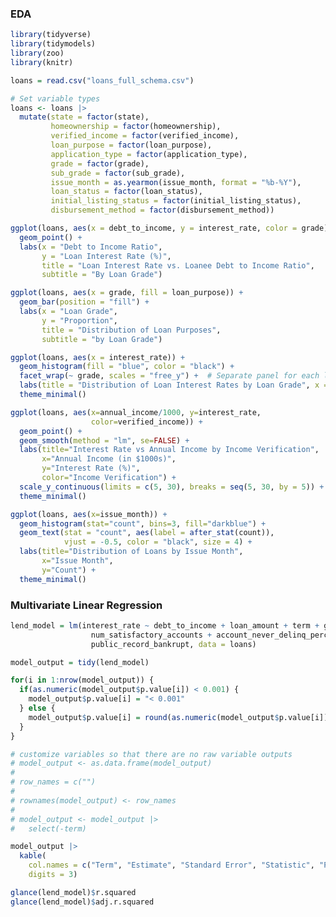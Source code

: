 ### EDA

```r
library(tidyverse)
library(tidymodels)
library(zoo)
library(knitr)
```

```r
loans = read.csv("loans_full_schema.csv")
```

```r
# Set variable types
loans <- loans |> 
  mutate(state = factor(state),
         homeownership = factor(homeownership),
         verified_income = factor(verified_income),
         loan_purpose = factor(loan_purpose),
         application_type = factor(application_type),
         grade = factor(grade),
         sub_grade = factor(sub_grade),
         issue_month = as.yearmon(issue_month, format = "%b-%Y"),
         loan_status = factor(loan_status),
         initial_listing_status = factor(initial_listing_status),
         disbursement_method = factor(disbursement_method))
```

```r
ggplot(loans, aes(x = debt_to_income, y = interest_rate, color = grade)) +
  geom_point() +
  labs(x = "Debt to Income Ratio",
       y = "Loan Interest Rate (%)",
       title = "Loan Interest Rate vs. Loanee Debt to Income Ratio",
       subtitle = "By Loan Grade")
```

```r
ggplot(loans, aes(x = grade, fill = loan_purpose)) +
  geom_bar(position = "fill") +
  labs(x = "Loan Grade",
       y = "Proportion",
       title = "Distribution of Loan Purposes",
       subtitle = "by Loan Grade")
```

```r
ggplot(loans, aes(x = interest_rate)) +
  geom_histogram(fill = "blue", color = "black") +
  facet_wrap(~ grade, scales = "free_y") +  # Separate panel for each level of A
  labs(title = "Distribution of Loan Interest Rates by Loan Grade", x = "Interest Rate (%)", y = "Count") +
  theme_minimal()
```

```r
ggplot(loans, aes(x=annual_income/1000, y=interest_rate, 
                  color=verified_income)) + 
  geom_point() + 
  geom_smooth(method = "lm", se=FALSE) + 
  labs(title="Interest Rate vs Annual Income by Income Verification",
       x="Annual Income (in $1000s)", 
       y="Interest Rate (%)",
       color="Income Verification") + 
  scale_y_continuous(limits = c(5, 30), breaks = seq(5, 30, by = 5)) + 
  theme_minimal()
```

```r
ggplot(loans, aes(x=issue_month)) +
  geom_histogram(stat="count", bins=3, fill="darkblue") + 
  geom_text(stat = "count", aes(label = after_stat(count)), 
            vjust = -0.5, color = "black", size = 4) +
  labs(title="Distribution of Loans by Issue Month",
       x="Issue Month",
       y="Count") + 
  theme_minimal()
```

### Multivariate Linear Regression

```r
lend_model = lm(interest_rate ~ debt_to_income + loan_amount + term + grade + 
                  num_satisfactory_accounts + account_never_delinq_percent +
                  public_record_bankrupt, data = loans)

model_output = tidy(lend_model) 

for(i in 1:nrow(model_output)) {
  if(as.numeric(model_output$p.value[i]) < 0.001) {
    model_output$p.value[i] = "< 0.001"
  } else {
    model_output$p.value[i] = round(as.numeric(model_output$p.value[i]), 3)
  } 
}

# customize variables so that there are no raw variable outputs
# model_output <- as.data.frame(model_output)
# 
# row_names = c("")
# 
# rownames(model_output) <- row_names
# 
# model_output <- model_output |> 
#   select(-term)

model_output |>
  kable(
    col.names = c("Term", "Estimate", "Standard Error", "Statistic", "P-value"),
    digits = 3)
```

```r
glance(lend_model)$r.squared
glance(lend_model)$adj.r.squared
```
